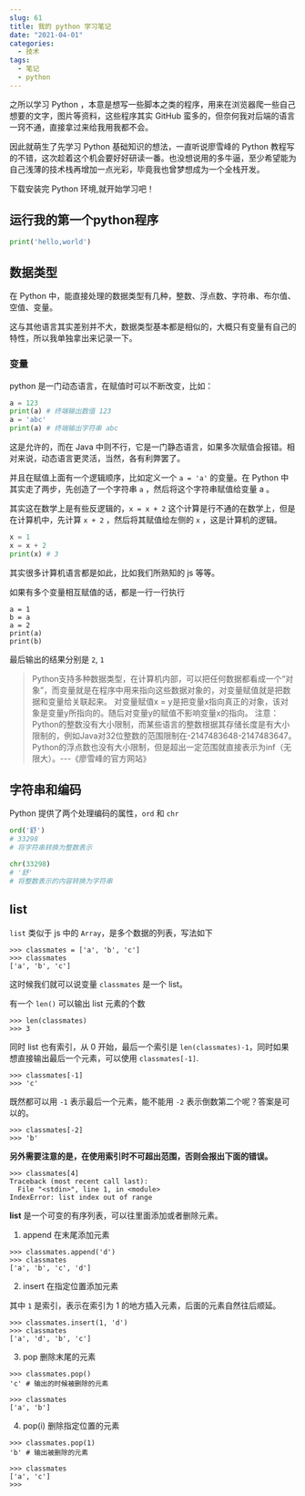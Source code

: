 ```yaml
---
slug: 61
title: 我的 python 学习笔记
date: "2021-04-01"
categories: 
  - 技术
tags: 
  - 笔记
  - python
---
```






之所以学习 Python ，本意是想写一些脚本之类的程序，用来在浏览器爬一些自己想要的文字，图片等资料，这些程序其实 GitHub 蛮多的，但奈何我对后端的语言一窍不通，直接拿过来给我用我都不会。

因此就萌生了先学习 Python 基础知识的想法，一直听说廖雪峰的 Python 教程写的不错，这次趁着这个机会要好好研读一番。也没想说用的多牛逼，至少希望能为自己浅薄的技术栈再增加一点光彩，毕竟我也曾梦想成为一个全栈开发。

下载安装完 Python 环境,就开始学习吧！

## 运行我的第一个python程序

```py
print('hello,world')
```

## 数据类型

在 Python 中，能直接处理的数据类型有几种，整数、浮点数、字符串、布尔值、空值、变量。

这与其他语言其实差别并不大，数据类型基本都是相似的，大概只有变量有自己的特性，所以我单独拿出来记录一下。

### 变量

python 是一门动态语言，在赋值时可以不断改变，比如：

```py
a = 123
print(a) # 终端输出数值 123
a = 'abc'
print(a) # 终端输出字符串 abc
```
这是允许的，而在 Java 中则不行，它是一门静态语言，如果多次赋值会报错。相对来说，动态语言更灵活，当然，各有利弊罢了。

并且在赋值上面有一个逻辑顺序，比如定义一个 `a = 'a'` 的变量。在 Python 中其实走了两步，先创造了一个字符串 `a` ，然后将这个字符串赋值给变量 a 。

其实这在数学上是有些反逻辑的，`x = x + 2` 这个计算是行不通的在数学上，但是在计算机中，先计算 `x + 2` ，然后将其赋值给左侧的 `x` ，这是计算机的逻辑。

```py
x = 1
x = x + 2
print(x) # 3
```

其实很多计算机语言都是如此，比如我们所熟知的 js 等等。

如果有多个变量相互赋值的话，都是一行一行执行

```shell
a = 1
b = a
a = 2
print(a)
print(b)
```

最后输出的结果分别是 `2`, `1` 

>Python支持多种数据类型，在计算机内部，可以把任何数据都看成一个“对象”，而变量就是在程序中用来指向这些数据对象的，对变量赋值就是把数据和变量给关联起来。
对变量赋值x = y是把变量x指向真正的对象，该对象是变量y所指向的。随后对变量y的赋值不影响变量x的指向。
注意：Python的整数没有大小限制，而某些语言的整数根据其存储长度是有大小限制的，例如Java对32位整数的范围限制在-2147483648-2147483647。
Python的浮点数也没有大小限制，但是超出一定范围就直接表示为inf（无限大）。---《廖雪峰的官方网站》

## 字符串和编码

Python 提供了两个处理编码的属性，`ord` 和 `chr` 

```py
ord('舒')
# 33298
# 将字符串转换为整数表示

chr(33298)
# '舒'
# 将整数表示的内容转换为字符串
```

## list

`list` 类似于 js 中的 `Array`，是多个数据的列表，写法如下

```shell
>>> classmates = ['a', 'b', 'c']
>>> classmates
['a', 'b', 'c']
```

这时候我们就可以说变量 `classmates` 是一个 list。

有一个 `len()` 可以输出 list 元素的个数

```shell
>>> len(classmates)
>>> 3
```

同时 list 也有索引，从 0 开始，最后一个索引是 `len(classmates)-1`，同时如果想直接输出最后一个元素，可以使用 `classmates[-1]`.

```shell
>>> classmates[-1]
>>> 'c'
```

既然都可以用 `-1` 表示最后一个元素，能不能用 `-2` 表示倒数第二个呢？答案是可以的。

```shell
>>> classmates[-2]
>>> 'b'
```

**另外需要注意的是，在使用索引时不可超出范围，否则会报出下面的错误。**

```shell
>>> classmates[4]
Traceback (most recent call last):
  File "<stdin>", line 1, in <module>
IndexError: list index out of range
```

**list** 是一个可变的有序列表，可以往里面添加或者删除元素。

1. append 在末尾添加元素

```shell
>>> classmates.append('d')
>>> classmates
['a', 'b', 'c', 'd']
```

2. insert 在指定位置添加元素

其中 `1` 是索引，表示在索引为 1 的地方插入元素，后面的元素自然往后顺延。

```shell
>>> classmates.insert(1, 'd')
>>> classmates
['a', 'd', 'b', 'c']
```

3. pop 删除末尾的元素

```shell
>>> classmates.pop()
'c' # 输出的时候被删除的元素

>>> classmates
['a', 'b']
```

4. pop(i) 删除指定位置的元素

```shell
>>> classmates.pop(1)
'b' # 输出被删除的元素

>>> classmates
['a', 'c']
>>> 
```
